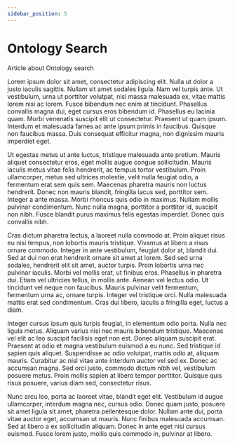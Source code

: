 ```yaml
---
sidebar_position: 5
---
```


# Ontology Search

Article about Ontology search

Lorem ipsum dolor sit amet, consectetur adipiscing elit. Nulla ut dolor a justo iaculis sagittis. Nullam sit amet sodales ligula. Nam vel turpis ante. Ut vestibulum, urna ut porttitor volutpat, nisi massa malesuada ex, vitae mattis lorem nisi ac lorem. Fusce bibendum nec enim at tincidunt. Phasellus convallis magna dui, eget cursus eros bibendum id. Phasellus eu lacinia quam. Morbi venenatis suscipit elit ut consectetur. Praesent ut quam ipsum. Interdum et malesuada fames ac ante ipsum primis in faucibus. Quisque non faucibus massa. Duis consequat efficitur magna, non dignissim mauris imperdiet eget.

Ut egestas metus ut ante luctus, tristique malesuada ante pretium. Mauris aliquet consectetur eros, eget mollis augue congue sollicitudin. Mauris iaculis metus vitae felis hendrerit, ac tempus tortor vestibulum. Proin ullamcorper, metus sed ultrices molestie, velit nulla feugiat odio, a fermentum erat sem quis sem. Maecenas pharetra mauris non luctus hendrerit. Donec non mauris blandit, fringilla lacus sed, porttitor sem. Integer a ante massa. Morbi rhoncus quis odio in maximus. Nullam mollis pulvinar condimentum. Nunc nulla magna, porttitor a porttitor id, suscipit non nibh. Fusce blandit purus maximus felis egestas imperdiet. Donec quis convallis nibh.

Cras dictum pharetra lectus, a laoreet nulla commodo at. Proin aliquet risus eu nisi tempus, non lobortis mauris tristique. Vivamus at libero a risus ornare commodo. Integer in ante vestibulum, feugiat dolor at, blandit dui. Sed at dui non erat hendrerit ornare sit amet at lorem. Sed sed urna sodales, hendrerit elit sit amet, auctor turpis. Proin lobortis urna nec pulvinar iaculis. Morbi vel mollis erat, ut finibus eros. Phasellus in pharetra dui. Etiam vel ultricies tellus, in mollis ante. Aenean vel lectus odio. Ut tincidunt vel neque non faucibus. Mauris pulvinar velit fermentum, fermentum urna ac, ornare turpis. Integer vel tristique orci. Nulla malesuada mattis erat sed condimentum. Cras dui libero, iaculis a fringilla eget, luctus a diam.

Integer cursus ipsum quis turpis feugiat, in elementum odio porta. Nulla nec ligula metus. Aliquam varius nisi nec mauris bibendum tristique. Maecenas vel elit ac leo suscipit facilisis eget non est. Donec aliquam suscipit erat. Praesent at odio et magna vestibulum euismod a eu nunc. Sed tristique id sapien quis aliquet. Suspendisse ac odio volutpat, mattis odio at, aliquam mauris. Curabitur ac nisl vitae ante interdum auctor vel sed ex. Donec ac accumsan magna. Sed orci justo, commodo dictum nibh vel, vestibulum posuere metus. Proin mollis sapien at libero tempor porttitor. Quisque quis risus posuere, varius diam sed, consectetur risus.

Nunc arcu leo, porta ac laoreet vitae, blandit eget elit. Vestibulum id augue ullamcorper, interdum magna nec, cursus odio. Donec quam justo, posuere sit amet ligula sit amet, pharetra pellentesque dolor. Nullam ante dui, porta vitae auctor eget, accumsan ut mauris. Nunc finibus malesuada accumsan. Sed at libero a ex sollicitudin aliquam. Donec in ante eget nisi cursus euismod. Fusce lorem justo, mollis quis commodo in, pulvinar at libero.
